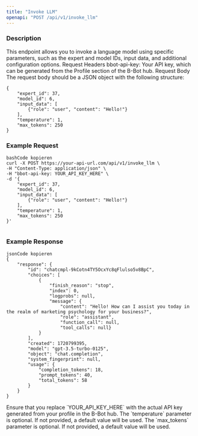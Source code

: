 ```yaml
---
title: "Invoke LLM"
openapi: "POST /api/v1/invoke_llm"
---
```


### Description

This endpoint allows you to invoke a language model using specific parameters, such as the expert and model IDs, input data, and additional configuration options.
Request Headers
bbot-api-key: Your API key, which can be generated from the Profile section of the B-Bot hub.
Request Body
The request body should be a JSON object with the following structure:

```
{
    "expert_id": 37,
    "model_id": 6,
    "input_data": [
        {"role": "user", "content": "Hello!"}
    ],
    "temperature": 1,
    "max_tokens": 250
}
```

### Example Request

```
bashCode kopieren
curl -X POST https://your-api-url.com/api/v1/invoke_llm \
-H "Content-Type: application/json" \
-H "bbot-api-key: YOUR_API_KEY_HERE" \
-d '{
    "expert_id": 37,
    "model_id": 6,
    "input_data": [
        {"role": "user", "content": "Hello!"}
    ],
    "temperature": 1,
    "max_tokens": 250
}'


```

### Example Response

```
jsonCode kopieren
{
    "response": {
        "id": "chatcmpl-9kCotn4TY5OcxYc8qFlulso5v8BpC",
        "choices": [
            {
                "finish_reason": "stop",
                "index": 0,
                "logprobs": null,
                "message": {
                    "content": "Hello! How can I assist you today in the realm of marketing psychology for your business?",
                    "role": "assistant",
                    "function_call": null,
                    "tool_calls": null}
            }
        ],
        "created": 1720799395,
        "model": "gpt-3.5-turbo-0125",
        "object": "chat.completion",
        "system_fingerprint": null,
        "usage": {
            "completion_tokens": 18,
            "prompt_tokens": 40,
            "total_tokens": 58
        }
    }
}

```

<Note>
  Ensure that you replace `YOUR_API_KEY_HERE` with the actual API key generated
  from your profile in the B-Bot hub.
</Note>
<Note>
  The `temperature` parameter is optional. If not provided, a default value will
  be used.
</Note>
<Note>
  The `max_tokens` parameter is optional. If not provided, a default value will
  be used.
</Note>
